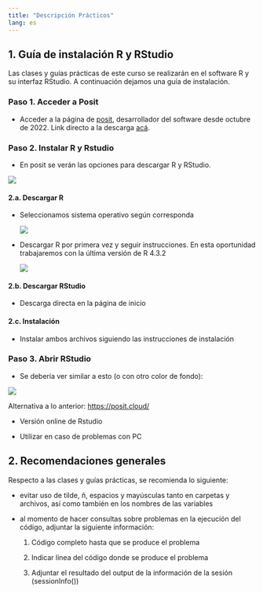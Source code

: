 ```yaml
---
title: "Descripción Prácticos"
lang: es
---
```


## 1. Guía de instalación R y RStudio

Las clases y guías prácticas de este curso se realizarán en el software R y su interfaz RStudio. A continuación dejamos una guía de instalación.

### Paso 1. Acceder a Posit

- Acceder a la página de [posit](https://posit.co/), desarrollador del software desde octubre de 2022. Link directo a la descarga [acá](https://posit.co/download/rstudio-desktop/).

### Paso 2. Instalar R y Rstudio

- En posit se verán las opciones para descargar R y RStudio.

![](../files/img/assignment/installR1.png)

#### 2.a. Descargar R
    
- Seleccionamos sistema operativo según corresponda
    
  ![](../files/img/assignment/installR2.png)
    
- Descargar R por primera vez y seguir instrucciones. En esta oportunidad trabajaremos con la última versión de R 4.3.2
  
  ![](../files/img/assignment/installR3.png)

####  2.b. Descargar RStudio
    
- Descarga directa en la página de inicio
    
#### 2.c. Instalación

- Instalar ambos archivos siguiendo las instrucciones de instalación

### Paso 3. Abrir RStudio

- Se debería ver similar a esto (o con otro color de fondo):

![](../files/img/assignment/installR4-blanco.png)

::: callout-note

Alternativa a lo anterior: [https://posit.cloud/](https://posit.cloud/)

- Versión online de Rstudio

- Utilizar en caso de problemas con PC

:::

## 2. Recomendaciones generales

Respecto a las clases y guías prácticas, se recomienda lo siguiente:

- evitar uso de tilde, ñ, espacios y mayúsculas tanto en carpetas y archivos, así como también en los nombres de las variables

- al momento de hacer consultas sobre problemas en la ejecución del código, adjuntar la siguiente información:

  1. Código completo hasta que se produce el problema

  2. Indicar línea del código donde se produce el problema

  3. Adjuntar el resultado del output de la información de la sesión (sessionInfo())
